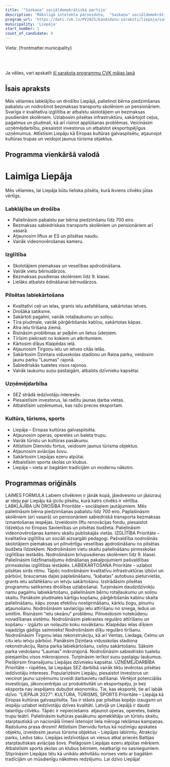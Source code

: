 ```yaml
---
title: '"Saskaņa" sociāldemokrātiskā partija'
description: 'Mākslīgā intelekta pārveidota,  "Saskaņa" sociāldemokrātiskā partija - Liepāja programma vienkāršā valodā'
program_url: 'https://dati.cvk.lv/PV2025/kandidatu-saraksti/liepaja/saskana-socialdemokratiska-partija'
municipality: 'Liepāja'
start_number: 1
count_of_candidate: 9
---
```



Vieta: {frontmatter.municipality}<br/>

<Badge text="Sociālie jautājumi" variant="note" size="small" /> <Badge text="Kvalitatīva izglītība" variant="note" size="small" /> <Badge text="Infrastruktūras uzlabošana" variant="note" size="small" /> <Badge text="Uzņēmējdarbības veicināšana" variant="note" size="small" /> <Badge text="Kultūras galvaspilsēta" variant="note" size="small" />

<br/><br/> 

<Card title='Šis ir mākslīga intelekta ģenerēts apraksts' icon='starlight'>
    Ja vēlies, vari apskatīt <a href={frontmatter.program_url} target='_blank'>šī saraksta programmu CVK mājas lapā</a>
    </Card>

## Īsais apraksts

Mēs vēlamies labklājību un drošību Liepājā, palielinot bērna piedzimšanas pabalstu un nodrošinot bezmaksas transportu skolēniem un pensionāriem.  Svarīga ir kvalitatīva izglītība ar atbalstu skolotājiem un bezmaksas pusdienām skolēniem.  Uzlabosim pilsētas infrastruktūru, sakārtojot ceļus, pagalmus un pludmali, kā arī risinot applūšanas problēmas.  Veicināsim uzņēmējdarbību, piesaistot investorus un atbalstot eksportspējīgus uzņēmumus.  Attīstīsim Liepāju kā Eiropas kultūras galvaspilsētu, atjaunojot kultūras trupas un veidojot jaunus tūrisma objektus.

## Programma vienkāršā valodā

# Laimīga Liepāja

Mēs vēlamies, lai Liepāja būtu lieliska pilsēta, kurā ikviens cilvēks jūtas vērtīgs.

### Labklājība un drošība

*   Palielināsim pabalstu par bērna piedzimšanu līdz 700 eiro.
*   Bezmaksas sabiedriskais transports skolēniem un pensionāriem arī vasarā.
*   Atjaunosim liftus ar ES un pilsētas naudu.
*   Vairāk videonovērošanas kameru.

### Izglītība

*   Skolotājiem piemaksas un veselības apdrošināšana.
*   Vairāk vietu bērnudārzos.
*   Bezmaksas pusdienas skolēniem līdz 9. klasei.
*   Lielāks atbalsts ēdināšanai bērnudārzos.

### Pilsētas labiekārtošana

*   Kvalitatīvi ceļi un ielas, grants ielu asfaltēšana, sakārtotas ietves.
*   Drošāka satiksme.
*   Sakārtoti pagalmi, vairāk rotaļlaukumu un soliņu.
*   Tīra pludmale, vairāk pārģērbšanās kabīņu, sakārtotas kāpas.
*   Ātra ielu tīrīšana ziemā.
*   Risināsim problēmas ar peļķēm un lietus ūdeņiem.
*   Tīrīsim piekrasti no kokiem un atkritumiem.
*   Kārtosim dīķus Klaipēdas ielā.
*   Atjaunosim Tirgoņu ielu un ietves citās ielās.
*   Sakārtosim Dzintara vidusskolas stadionu un Raiņa parku, veidosim jaunu parku "Laumas" rajonā.
*   Sabiedriskās tualetes visos rajonos.
*   Vairāk laukumu suņu pastaigām, atbalsts dzīvnieku kapsētai.

### Uzņēmējdarbība

*   SEZ strādā iedzīvotāju interesēs.
*   Piesaistīsim investorus, lai radītu jaunas darba vietas.
*   Atbalstīsim uzņēmumus, kas ražo preces eksportam.

### Kultūra, tūrisms, sports

*   Liepāja – Eiropas kultūras galvaspilsēta.
*   Atjaunosim operas, operetes un baleta trupu.
*   Vairāk tūristu un kultūras pasākumu.
*   Attīstīsim Dienvidu fortus, veidosim jaunus tūrisma objektus.
*   Atjaunosim aviācijas šovu.
*   Sakārtosim Liepājas ezeru atpūtai.
*   Atbalstīsim sporta skolas un klubus.
*   Liepāja – vieta ar bagātām tradīcijām un modernu nākotni.

## Programmas oriģināls

LAIMES FORMULA
Labiem cilvēkiem ir jānāk kopā, jāiedvesmo un jāaizrauj ar ideju par Liepāju kā izcilu
pilsētu, kurā katrs cilvēks ir vērtība.
LABKLĀJĪBA UN DROŠĪBA
Prioritāte – sociālajiem jautājumiem.
Mēs palielināsim bērna piedzimšanas pabalstu līdz 700 eiro.
Paplašināsim skolēniem (arī vasarā) un pensionāriem sabiedriskā transporta
bezmaksas izmantošanas iespējas.
Izveidosim liftu renovācijas fondu, piesaistot līdzekļus no Eiropas Savienības un
pilsētas budžeta.
Palielināsim videonovērošanas kameru skaitu publiskajās vietās.
IZGLĪTĪBA
Prioritāte – kvalitatīva izglītība un sociāli aizsargāti pedagogi.
Pašvaldība nodrošinās skolotājiem piemaksas un pilnvērtīgu veselības apdrošināšanu
no pilsētas budžeta līdzekļiem.
Nodrošināsim vietu skaitu palielināšanu pirmsskolas izglītības iestādēs.
Nodrošināsim brīvpusdienas skolēniem līdz 9. klasei.
Palielināsim līdzfinansējumu ēdināšanas pakalpojumiem pašvaldības pirmsskolas
izglītības iestādēs.
LABIEKĀRTOŠANA
Prioritāte – uzlabot pilsētas sirds ritmu. Tāpēc nodrošināsim kvalitatīvu
infrastruktūras izbūvi un pārbūvi, braucamas daļas paplašināšanu, “kabatas” autobusu
pieturvietās, grants ielu asfaltēšanu un ietvju sakārtošanu. Izstrādāsim pilsētas
programmu satiksmes drošības uzlabošanai.
Turpināsim daudzdzīvokļu namu pagalmu labiekārtošanu, palielināsim bērnu
rotaļlaukumu un soliņu skaitu.
Panāksim pludmales kārtīgu kopšanu, pārģērbšanās kabinu skaita palielināšanu, kāpu
zonas efektīvu nostiprināšanu, kārklu žogu, pinumu atjaunošanu.
Nodrošināsim savlaicīgu ielu attīrīšanu no sniega, ledus un smiltīm.
Risināsim “ielu okeānu” problēmu. Pilnveidosim notekūdeņu novadīšanas sistēmu.
Nodrošināsim piekrastes regulāro attīrīšanu un kopšanu - izgāzto un nolauzto koku
novākšanu.
Klaipēdas ielas dīķiem vajadzīgs gādīgs saimnieks! Nodrošināsim dīķu regulāro
tīrīšanu.
Nodrošināsim Tirgoņu ielas rekonstrukciju, kā arī Ventas, Liedaga, Celmu un citu ielu
ietvju pārbūvi.
Panāksim Dzintara vidusskolas stadiona rekonstrukciju, Raiņa parka labiekārtošanu,
celiņu sakārtošanu. Sāksim parka veidošanu “Laumas” mikrorajonā.
Nodrošināsim sabiedrisko tualešu pieejamību visos mikrorajonos.
Turpināsim ierīkot suņu pastaigu laukumus. Piešķirsim finansējumu Liepājas
dzīvnieku kapsētai.
UZŅĒMĒJDARBĪBA
Prioritāte – rūpēties, lai Liepājas SEZ darbībā vairāk tiktu ievērotas pilsētas
iedzīvotāju intereses.
Popularizēsim Liepāju, piesaistot investorus un veicinot jaunu uzņēmumu izveidi
darbavietu radīšanai.
Vērtējot potenciālās investīcijas, jākoncentrējas uz produktivitāti un eksportspēju, jo
bez eksporta nav iespējams dubultot ekonomiku. Tie, kas eksportē, tie arī labāk dzīvo.
“LIEPĀJA 2027”: KULTŪRA, TŪRISMS, SPORTS
Prioritāte – Liepāja kā Eiropas kultūras galvaspilsēta. Tas ir stāsts par pilsētas kopējo
izaugsmi un iespēju uzlabot iedzīvotāju dzīves kvalitāti. Latvijā un Liepājā ir daudz
talantīgu cilvēku. Tāpēc ir nepieciešams  atjaunot operas, operetes, baleta trupu teātrī.
Palielināsim kultūras pasākumu apmeklētāju un tūristu skaitu, starptautiskā un
nacionālā līmenī īstenojot liela mēroga reklāmas kampaņas.
Radošums prasa drosmi! Attīstīsim Dienvidu fortus kā nozīmīgu apskates objektu,
izveidosim jaunus tūrisma objektus – Liepājas labirintu, Atrakciju parku, Ledus taku.
Liepājas iedzīvotājus un viesus atkal priecēs Baltijas starptautiskais aviācijas šovs.
Pielāgosim Liepājas ezeru atpūtas mērķiem.
Atbalstīsim sporta skolas un klubus bērniem, neatkarīgi no sasniegumiem.
Stiprināsim Liepājas tēlu kā unikālu aktivitāšu norises vietu ar bagātām tradīcijām un
mūsdienīgu nākotnes redzējumu.
Lai dzīvo Liepāja!
